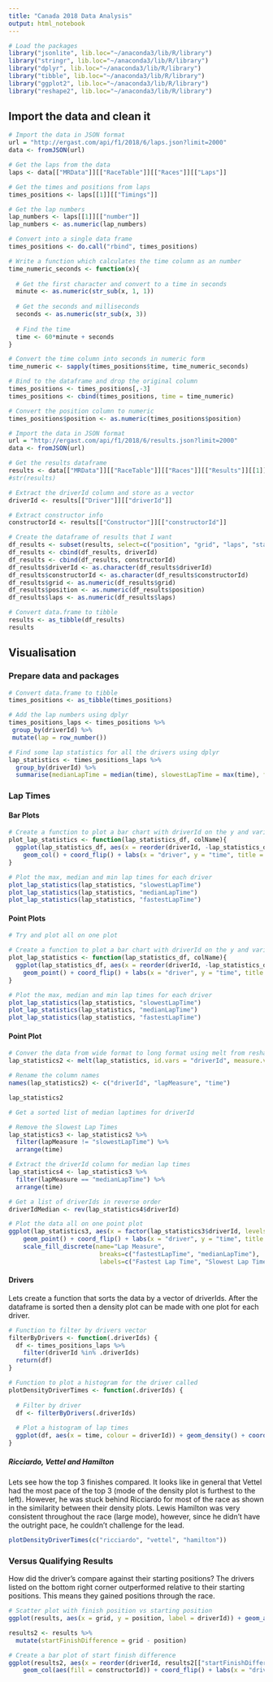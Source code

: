 ```yaml
---
title: "Canada 2018 Data Analysis"
output: html_notebook
---
```


```r
# Load the packages
library("jsonlite", lib.loc="~/anaconda3/lib/R/library")
library("stringr", lib.loc="~/anaconda3/lib/R/library")
library("dplyr", lib.loc="~/anaconda3/lib/R/library")
library("tibble", lib.loc="~/anaconda3/lib/R/library")
library("ggplot2", lib.loc="~/anaconda3/lib/R/library")
library("reshape2", lib.loc="~/anaconda3/lib/R/library")
```



## Import the data and clean it
```r
# Import the data in JSON format
url = "http://ergast.com/api/f1/2018/6/laps.json?limit=2000"
data <- fromJSON(url)

# Get the laps from the data
laps <- data[["MRData"]][["RaceTable"]][["Races"]][["Laps"]]

# Get the times and positions from laps
times_positions <- laps[[1]][["Timings"]]

# Get the lap numbers
lap_numbers <- laps[[1]][["number"]]
lap_numbers <- as.numeric(lap_numbers)

# Convert into a single data frame
times_positions <- do.call("rbind", times_positions)

# Write a function which calculates the time column as an number
time_numeric_seconds <- function(x){
  
  # Get the first character and convert to a time in seconds
  minute <- as.numeric(str_sub(x, 1, 1))
  
  # Get the seconds and milliseconds
  seconds <- as.numeric(str_sub(x, 3))
  
  # Find the time
  time <- 60*minute + seconds
}

# Convert the time column into seconds in numeric form
time_numeric <- sapply(times_positions$time, time_numeric_seconds)

# Bind to the dataframe and drop the original column
times_positions <- times_positions[,-3]
times_positions <- cbind(times_positions, time = time_numeric)

# Convert the position column to numeric
times_positions$position <- as.numeric(times_positions$position)
```

```r
# Import the data in JSON format
url = "http://ergast.com/api/f1/2018/6/results.json?limit=2000"
data <- fromJSON(url)

# Get the results dataframe
results <- data[["MRData"]][["RaceTable"]][["Races"]][["Results"]][[1]]
#str(results)

# Extract the driverId column and store as a vector
driverId <- results[["Driver"]][["driverId"]]

# Extract constructor info
constructorId <- results[["Constructor"]][["constructorId"]]

# Create the dataframe of results that I want
df_results <- subset(results, select=c("position", "grid", "laps", "status"))
df_results <- cbind(df_results, driverId)
df_results <- cbind(df_results, constructorId)
df_results$driverId <- as.character(df_results$driverId)
df_results$constructorId <- as.character(df_results$constructorId)
df_results$grid <- as.numeric(df_results$grid)
df_results$position <- as.numeric(df_results$position)
df_results$laps <- as.numeric(df_results$laps)

# Convert data.frame to tibble
results <- as_tibble(df_results)
results
```


## Visualisation
### Prepare data and packages
```r
# Convert data.frame to tibble
times_positions <- as_tibble(times_positions)

# Add the lap numbers using dplyr
times_positions_laps <- times_positions %>%
 group_by(driverId) %>%
 mutate(lap = row_number())

# Find some lap statistics for all the drivers using dplyr
lap_statistics <- times_positions_laps %>%
  group_by(driverId) %>%
  summarise(medianLapTime = median(time), slowestLapTime = max(time), fastestLapTime = min(time))
```
### Lap Times
#### Bar Plots
```r
# Create a function to plot a bar chart with driverId on the y and variable on x
plot_lap_statistics <- function(lap_statistics_df, colName){
  ggplot(lap_statistics_df, aes(x = reorder(driverId, -lap_statistics_df[[colName]]), y = lap_statistics_df[[colName]])) + 
    geom_col() + coord_flip() + labs(x = "driver", y = "time", title = colName)
}

# Plot the max, median and min lap times for each driver
plot_lap_statistics(lap_statistics, "slowestLapTime")
plot_lap_statistics(lap_statistics, "medianLapTime")
plot_lap_statistics(lap_statistics, "fastestLapTime")
```

#### Point Plots
```r
# Try and plot all on one plot

# Create a function to plot a bar chart with driverId on the y and variable on x
plot_lap_statistics <- function(lap_statistics_df, colName){
  ggplot(lap_statistics_df, aes(x = reorder(driverId, -lap_statistics_df[[colName]]), y = lap_statistics_df[[colName]])) + 
    geom_point() + coord_flip() + labs(x = "driver", y = "time", title = colName)
}

# Plot the max, median and min lap times for each driver
plot_lap_statistics(lap_statistics, "slowestLapTime")
plot_lap_statistics(lap_statistics, "medianLapTime")
plot_lap_statistics(lap_statistics, "fastestLapTime")
```

#### Point Plot
```r
# Conver the data from wide format to long format using melt from reshape2
lap_statistics2 <- melt(lap_statistics, id.vars = "driverId", measure.vars = c("fastestLapTime", "medianLapTime", "slowestLapTime"))

# Rename the column names
names(lap_statistics2) <- c("driverId", "lapMeasure", "time")

lap_statistics2
```

```r
# Get a sorted list of median laptimes for driverId

# Remove the Slowest Lap Times
lap_statistics3 <- lap_statistics2 %>%
  filter(lapMeasure != "slowestLapTime") %>%
  arrange(time)

# Extract the driverId column for median lap times
lap_statistics4 <- lap_statistics3 %>%
  filter(lapMeasure == "medianLapTime") %>%
  arrange(time)

# Get a list of driverIds in reverse order
driverIdMedian <- rev(lap_statistics4$driverId)
```


```r
# Plot the data all on one point plot
ggplot(lap_statistics3, aes(x = factor(lap_statistics3$driverId, levels = driverIdMedian), y = time, color = lapMeasure)) + 
    geom_point() + coord_flip() + labs(x = "driver", y = "time", title = "Fastest and Median Lap Times", subtitle = "Monaco Grand Prix 2018") + 
    scale_fill_discrete(name="Lap Measure",
                         breaks=c("fastestLapTime", "medianLapTime"),
                         labels=c("Fastest Lap Time", "Slowest Lap Time"))
```

#### Drivers
Lets create a function that sorts the data by a vector of driverIds. After the dataframe is sorted then a density plot can be made with one plot for each driver.

```r
# Function to filter by drivers vector
filterByDrivers <- function(.driverIds) {
  df <- times_positions_laps %>%
    filter(driverId %in% .driverIds)
  return(df)
}

# Function to plot a histogram for the driver called
plotDensityDriverTimes <- function(.driverIds) {
  
  # Filter by driver
  df <- filterByDrivers(.driverIds)
  
  # Plot a histogram of lap times
  ggplot(df, aes(x = time, colour = driverId)) + geom_density() + coord_cartesian(xlim=c(73, 110))
}
```


##### Ricciardo, Vettel and Hamilton

Lets see how the top 3 finishes compared. It looks like in general that Vettel had the most pace of the top 3 (mode of the density plot is furthest to the left). However, he was stuck behind Ricciardo for most of the race as shown in the similarity between their density plots. Lewis Hamilton was very consistent throughout the race (large mode), however, since he didn't have the outright pace, he couldn't challenge for the lead. 

```r

plotDensityDriverTimes(c("ricciardo", "vettel", "hamilton"))

```

### Versus Qualifying Results
How did the driver's compare against their starting positions? The drivers listed on the bottom right corner outperformed relative to their starting positions. This means they gained positions through the race. 

```r
# Scatter plot with finish position vs starting position
ggplot(results, aes(x = grid, y = position, label = driverId)) + geom_abline(aes(intercept = 0, slope = 1)) + geom_label(aes(fill = factor(constructorId)), colour = "white", fontface = "bold") 
```


```r
results2 <- results %>%
  mutate(startFinishDifference = grid - position)

# Create a bar plot of start finish difference
ggplot(results2, aes(x = reorder(driverId, results2[["startFinishDifference"]]), y = startFinishDifference)) + 
    geom_col(aes(fill = constructorId)) + coord_flip() + labs(x = "driver", y = "Grid Position - Finish Position", title = "Difference Between Start and Finish Position")
```

